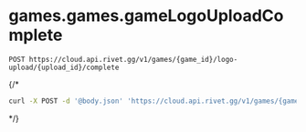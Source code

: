 # games.games.gameLogoUploadComplete
```
POST https://cloud.api.rivet.gg/v1/games/{game_id}/logo-upload/{upload_id}/complete
```


{/*<RequestExample>
```bash curl
curl -X POST -d '@body.json' 'https://cloud.api.rivet.gg/v1/games/{game_id}/logo-upload/{upload_id}/complete'
```
</RequestExample>*/}

